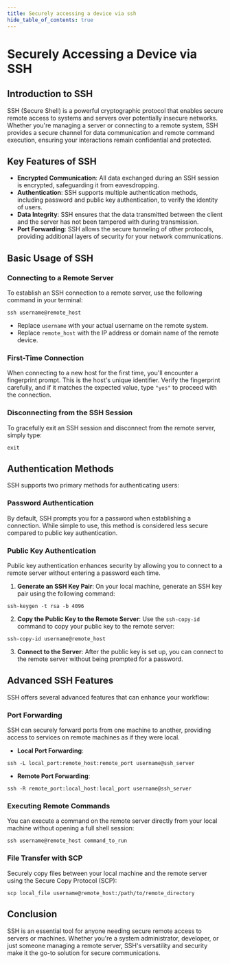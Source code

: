 ```yaml
---
title: Securely accessing a device via ssh
hide_table_of_contents: true
---
```

# Securely Accessing a Device via SSH

## Introduction to SSH

SSH (Secure Shell) is a powerful cryptographic protocol that enables secure remote access to systems and servers over potentially insecure networks. Whether you're managing a server or connecting to a remote system, SSH provides a secure channel for data communication and remote command execution, ensuring your interactions remain confidential and protected.

## Key Features of SSH

- **Encrypted Communication**: All data exchanged during an SSH session is encrypted, safeguarding it from eavesdropping.
- **Authentication**: SSH supports multiple authentication methods, including password and public key authentication, to verify the identity of users.
- **Data Integrity**: SSH ensures that the data transmitted between the client and the server has not been tampered with during transmission.
- **Port Forwarding**: SSH allows the secure tunneling of other protocols, providing additional layers of security for your network communications.

## Basic Usage of SSH

### Connecting to a Remote Server

To establish an SSH connection to a remote server, use the following command in your terminal:

```
ssh username@remote_host
```

- Replace `username` with your actual username on the remote system.
- Replace `remote_host` with the IP address or domain name of the remote device.

### First-Time Connection

When connecting to a new host for the first time, you'll encounter a fingerprint prompt. This is the host's unique identifier. Verify the fingerprint carefully, and if it matches the expected value, type `"yes"` to proceed with the connection.

### Disconnecting from the SSH Session

To gracefully exit an SSH session and disconnect from the remote server, simply type:

```
exit
```

## Authentication Methods

SSH supports two primary methods for authenticating users:

### Password Authentication

By default, SSH prompts you for a password when establishing a connection. While simple to use, this method is considered less secure compared to public key authentication.

### Public Key Authentication

Public key authentication enhances security by allowing you to connect to a remote server without entering a password each time.

1. **Generate an SSH Key Pair**: On your local machine, generate an SSH key pair using the following command:

```
ssh-keygen -t rsa -b 4096
```

2. **Copy the Public Key to the Remote Server**: Use the `ssh-copy-id` command to copy your public key to the remote server:

```
ssh-copy-id username@remote_host
```

3. **Connect to the Server**: After the public key is set up, you can connect to the remote server without being prompted for a password.

## Advanced SSH Features

SSH offers several advanced features that can enhance your workflow:

### Port Forwarding

SSH can securely forward ports from one machine to another, providing access to services on remote machines as if they were local.

- **Local Port Forwarding**:

```
ssh -L local_port:remote_host:remote_port username@ssh_server
```

- **Remote Port Forwarding**:

```
ssh -R remote_port:local_host:local_port username@ssh_server
```

### Executing Remote Commands

You can execute a command on the remote server directly from your local machine without opening a full shell session:

```
ssh username@remote_host command_to_run
```

### File Transfer with SCP

Securely copy files between your local machine and the remote server using the Secure Copy Protocol (SCP):

```
scp local_file username@remote_host:/path/to/remote_directory
```

## Conclusion

SSH is an essential tool for anyone needing secure remote access to servers or machines. Whether you're a system administrator, developer, or just someone managing a remote server, SSH's versatility and security make it the go-to solution for secure communications.